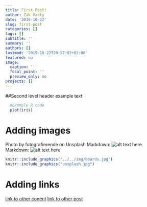 ```yaml
---
title: First Post!
author: Zak Varty
date: '2019-10-22'
slug: first-post
categories: []
tags: []
subtitle: ''
summary: ''
authors: []
lastmod: '2019-10-22T20:57:02+02:00'
featured: no
image:
  caption: ''
  focal_point: ''
  preview_only: no
projects: []
---
```

##Second level header
example text


```r
  #Example R code
  plot(iris)
```


# Adding images
Photo by fotografierende on Unsplash
Markdown: ![alt text here](../../img/boards.jpg)
Markdown: ![alt text here](unsplash.jpg) 
```r
knitr::include_graphics("../../img/boards.jpg")
knitr::include_graphics("unsplash.jpg")
```

# Adding links
[link to other conent](../../courses)
[link to other post](../getting-started) 

